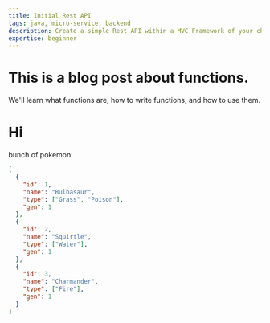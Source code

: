 ```yaml
---
title: Initial Rest API
tags: java, micro-service, backend
description: Create a simple Rest API within a MVC Framework of your choice.
expertise: beginner
---
```


# This is a blog post about <strong>functions</strong>. <br/>
  We'll learn what functions are, how to write functions, and how to use them.

<h1 className="text-4xl italic">Hi</h1>

bunch of pokemon:

```json
[
  {
    "id": 1,
    "name": "Bulbasaur",
    "type": ["Grass", "Poison"],
    "gen": 1
  },
  {
    "id": 2,
    "name": "Squirtle",
    "type": ["Water"],
    "gen": 1
  },
  {
    "id": 3,
    "name": "Charmander",
    "type": ["Fire"],
    "gen": 1
  }
]
```
